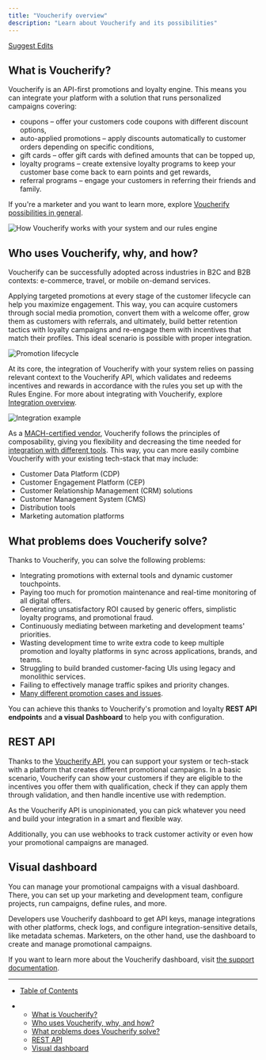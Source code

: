 ```yaml
---
title: "Voucherify overview"
description: "Learn about Voucherify and its possibilities"
---
```


[Suggest Edits](/edit/welcome-to-voucherify)

## What is Voucherify?

Voucherify is an API-first promotions and loyalty engine. This means you can integrate your platform with a solution that runs personalized campaigns covering:

* coupons – offer your customers code coupons with different discount options,
* auto-applied promotions – apply discounts automatically to customer orders depending on specific conditions,
* gift cards – offer gift cards with defined amounts that can be topped up,
* loyalty programs – create extensive loyalty programs to keep your customer base come back to earn points and get rewards,
* referral programs – engage your customers in referring their friends and family.

If you're a marketer and you want to learn more, explore [Voucherify possibilities in general](https://www.voucherify.io/).

![How Voucherify works with your system and our rules engine](/images/docs/494bc1a-guides_getting_started_welcome_to_voucherify_voucherify_workflow_scheme_01.png "How Voucherify works with your system and our rules engine")

## Who uses Voucherify, why, and how?

Voucherify can be successfully adopted across industries in B2C and B2B contexts: e-commerce, travel, or mobile on-demand services.

Applying targeted promotions at every stage of the customer lifecycle can help you maximize engagement. This way, you can acquire customers through social media promotion, convert them with a welcome offer, grow them as customers with referrals, and ultimately, build better retention tactics with loyalty campaigns and re-engage them with incentives that match their profiles. This ideal scenario is possible with proper integration.

![Promotion lifecycle](/images/docs/bebe00d-guides_getting_started_welcome_to_voucherify_acquisition_to_re-activation_diagram-02.png "Promotion lifecycle showing acquisition, conversion, growth, retention, and re-activation")

At its core, the integration of Voucherify with your system relies on passing relevant context to the Voucherify API, which validates and redeems incentives and rewards in accordance with the rules you set up with the Rules Engine. For more about integrating with Voucherify, explore [Integration overview](/reference/integration-overview).

![Integration example](/images/docs/259371c0c8bc05e57bfb6ff42f4184174ffaefad0ce69154071a8c33c0d214b8-guides_getting_started_welcome-to-voucherify-03.png "A schema of an integration between a store and Voucherify, showing the flow of cart and promo code changes between the customer behavior and Voucherify.")

As a [MACH-certified vendor](https://machalliance.org/), Voucherify follows the principles of composability, giving you flexibility and decreasing the time needed for [integration with different tools](https://www.voucherify.io/integrations "Powerful integrations with Voucherify"). This way, you can more easily combine Voucherify with your existing tech-stack that may include:

* Customer Data Platform (CDP)
* Customer Engagement Platform (CEP)
* Customer Relationship Management (CRM) solutions
* Customer Management System (CMS)
* Distribution tools
* Marketing automation platforms

## What problems does Voucherify solve?

Thanks to Voucherify, you can solve the following problems:

* Integrating promotions with external tools and dynamic customer touchpoints.
* Paying too much for promotion maintenance and real-time monitoring of all digital offers.
* Generating unsatisfactory ROI caused by generic offers, simplistic loyalty programs, and promotional fraud.
* Continuously mediating between marketing and development teams' priorities.
* Wasting development time to write extra code to keep multiple promotion and loyalty platforms in sync across applications, brands, and teams.
* Struggling to build branded customer-facing UIs using legacy and monolithic services.
* Failing to effectively manage traffic spikes and priority changes.
* [Many different promotion cases and issues](https://www.voucherify.io/promotion-examples "Voucherify recipes").

You can achieve this thanks to Voucherify's promotion and loyalty **REST API endpoints** and **a visual Dashboard** to help you with configuration.

## REST API

Thanks to the [Voucherify API](/reference/introduction-1), you can support your system or tech-stack with a platform that creates different promotional campaigns. In a basic scenario, Voucherify can show your customers if they are eligible to the incentives you offer them with qualification, check if they can apply them through validation, and then handle incentive use with redemption.

As the Voucherify API is unopinionated, you can pick whatever you need and build your integration in a smart and flexible way.

Additionally, you can use webhooks to track customer activity or even how your promotional campaigns are managed.

## Visual dashboard

You can manage your promotional campaigns with a visual dashboard. There, you can set up your marketing and development team, configure projects, run campaigns, define rules, and more.

Developers use Voucherify dashboard to get API keys, manage integrations with other platforms, check logs, and configure integration-sensitive details, like metadata schemas. Marketers, on the other hand, use the dashboard to create and manage promotional campaigns.

If you want to learn more about the Voucherify dashboard, visit [the support documentation](https://support.voucherify.io/ "Voucherify support documentation").

***

* [Table of Contents](#)

* * [What is Voucherify?](#what-is-voucherify)
  * [Who uses Voucherify, why, and how?](#who-uses-voucherify-why-and-how)
  * [What problems does Voucherify solve?](#what-problems-does-voucherify-solve)
  * [REST API](#rest-api)
  * [Visual dashboard](#visual-dashboard)
